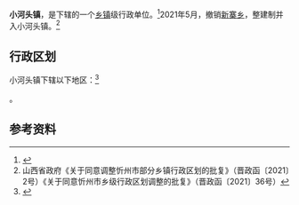 {{中国乡级行政区|14/09/28/101/000
| 政府驻地 = 小河头村
}}

'''小河头镇'''，是{{PRC admin/fullname|14/09/28/101/000|3}}下辖的一个[[乡镇|乡镇]]级行政单位。<ref>{{PRC admin/ref sgc|{{PRC admin/parent|14/09/28/101/000}}}}</ref>2021年5月，撤销[[新寨乡|新寨乡]]，整建制并入小河头镇。<ref>山西省政府《关于同意调整忻州市部分乡镇行政区划的批复》（晋政函〔2021〕2号）《关于同意忻州市乡级行政区划调整的批复》（晋政函〔2021〕36号）</ref>

== 行政区划 ==

小河头镇下辖以下地区：<ref>{{PRC admin/ref sgc|14/09/28/101/000}}</ref>

{{PRC admin/children|14/09/28/101/000}}。

== 参考资料 ==

{{reflist}}

{{PRC admin/navcat|14/09/28/101/000}}